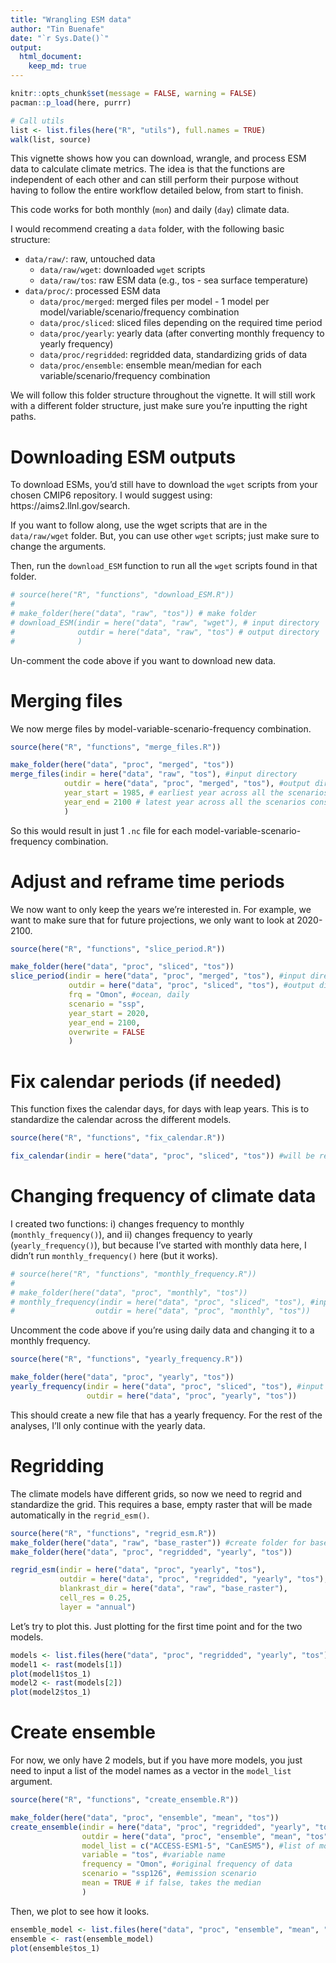 ```yaml
---
title: "Wrangling ESM data"
author: "Tin Buenafe"
date: "`r Sys.Date()`"
output: 
  html_document:
    keep_md: true   
---
```


```r
knitr::opts_chunk$set(message = FALSE, warning = FALSE)
pacman::p_load(here, purrr)

# Call utils
list <- list.files(here("R", "utils"), full.names = TRUE)
walk(list, source)
```

This vignette shows how you can download, wrangle, and process ESM data to calculate climate metrics. The idea is that the functions are independent of each other and can still perform their purpose without having to follow the entire workflow detailed below, from start to finish.

This code works for both monthly (`mon`) and daily (`day`) climate data.

I would recommend creating a `data` folder, with the following basic structure:

- `data/raw/`: raw, untouched data
  - `data/raw/wget`: downloaded `wget` scripts
  - `data/raw/tos`: raw ESM data (e.g., tos - sea surface temperature)
- `data/proc/`: processed ESM data
  - `data/proc/merged`: merged files per model - 1 model per model/variable/scenario/frequency combination
  - `data/proc/sliced`: sliced files depending on the required time period
  - `data/proc/yearly`: yearly data (after converting monthly frequency to yearly frequency)
  - `data/proc/regridded`: regridded data, standardizing grids of data
  - `data/proc/ensemble`: ensemble mean/median for each variable/scenario/frequency combination
  
We will follow this folder structure throughout the vignette. It will still work with a different folder structure, just make sure you're inputting the right paths.

# Downloading ESM outputs

To download ESMs, you'd still have to download the `wget` scripts from your chosen CMIP6 repository. I would suggest using: https://aims2.llnl.gov/search.

If you want to follow along, use the wget scripts that are in the `data/raw/wget` folder. But, you can use other `wget` scripts; just make sure to change the arguments.

Then, run the `download_ESM` function to run all the `wget` scripts found in that folder.
```r
# source(here("R", "functions", "download_ESM.R"))
# 
# make_folder(here("data", "raw", "tos")) # make folder
# download_ESM(indir = here("data", "raw", "wget"), # input directory
#              outdir = here("data", "raw", "tos") # output directory
#              )
```

Un-comment the code above if you want to download new data.

# Merging files

We now merge files by model-variable-scenario-frequency combination.
```r
source(here("R", "functions", "merge_files.R"))

make_folder(here("data", "proc", "merged", "tos"))
merge_files(indir = here("data", "raw", "tos"), #input directory
            outdir = here("data", "proc", "merged", "tos"), #output directory
            year_start = 1985, # earliest year across all the scenarios considered (e.g., historical, ssp126, ssp245, ssp585)
            year_end = 2100 # latest year across all the scenarios considered
            )
```

So this would result in just 1 `.nc` file for each model-variable-scenario-frequency combination.

# Adjust and reframe time periods

We now want to only keep the years we're interested in. For example, we want to make sure that for future projections, we only want to look at 2020-2100.

```r
source(here("R", "functions", "slice_period.R"))

make_folder(here("data", "proc", "sliced", "tos"))
slice_period(indir = here("data", "proc", "merged", "tos"), #input directory
             outdir = here("data", "proc", "sliced", "tos"), #output directory
             frq = "Omon", #ocean, daily
             scenario = "ssp",
             year_start = 2020,
             year_end = 2100,
             overwrite = FALSE
             )
```

# Fix calendar periods (if needed)

This function fixes the calendar days, for days with leap years. This is to standardize the calendar across the different models.

```r
source(here("R", "functions", "fix_calendar.R"))

fix_calendar(indir = here("data", "proc", "sliced", "tos")) #will be rewritten
```

# Changing frequency of climate data

I created two functions: i) changes frequency to monthly (`monthly_frequency()`), and ii) changes frequency to yearly (`yearly_frequency()`), but because I've started with monthly data here, I didn't run `monthly_frequency()` here (but it works).

```r
# source(here("R", "functions", "monthly_frequency.R"))
# 
# make_folder(here("data", "proc", "monthly", "tos"))
# monthly_frequency(indir = here("data", "proc", "sliced", "tos"), #input directory
#                  outdir = here("data", "proc", "monthly", "tos"))
```

Uncomment the code above if you're using daily data and changing it to a monthly frequency.

```r
source(here("R", "functions", "yearly_frequency.R"))

make_folder(here("data", "proc", "yearly", "tos"))
yearly_frequency(indir = here("data", "proc", "sliced", "tos"), #input directory
                 outdir = here("data", "proc", "yearly", "tos"))
```

This should create a new file that has a yearly frequency. For the rest of the analyses, I'll only continue with the yearly data.

# Regridding

The climate models have different grids, so now we need to regrid and standardize the grid. This requires a base, empty raster that will be made automatically in the `regrid_esm()`.

```r
source(here("R", "functions", "regrid_esm.R"))
make_folder(here("data", "raw", "base_raster")) #create folder for base raster
make_folder(here("data", "proc", "regridded", "yearly", "tos"))

regrid_esm(indir = here("data", "proc", "yearly", "tos"),
           outdir = here("data", "proc", "regridded", "yearly", "tos"),
           blankrast_dir = here("data", "raw", "base_raster"),
           cell_res = 0.25,
           layer = "annual")
```

Let's try to plot this. Just plotting for the first time point and for the two models.

```r
models <- list.files(here("data", "proc", "regridded", "yearly", "tos"), full.names = TRUE)
model1 <- rast(models[1])
plot(model1$tos_1)
model2 <- rast(models[2])
plot(model2$tos_1)
```

# Create ensemble

For now, we only have 2 models, but if you have more models, you just need to input a list of the model names as a vector in the `model_list` argument.

```r
source(here("R", "functions", "create_ensemble.R"))

make_folder(here("data", "proc", "ensemble", "mean", "tos"))
create_ensemble(indir = here("data", "proc", "regridded", "yearly", "tos"), #input directory
                outdir = here("data", "proc", "ensemble", "mean", "tos"), #output directory
                model_list = c("ACCESS-ESM1-5", "CanESM5"), #list of models for ensemble
                variable = "tos", #variable name
                frequency = "Omon", #original frequency of data
                scenario = "ssp126", #emission scenario
                mean = TRUE # if false, takes the median
                )
```

Then, we plot to see how it looks.

```r
ensemble_model <- list.files(here("data", "proc", "ensemble", "mean", "tos"), full.names = TRUE)
ensemble <- rast(ensemble_model)
plot(ensemble$tos_1)
```
